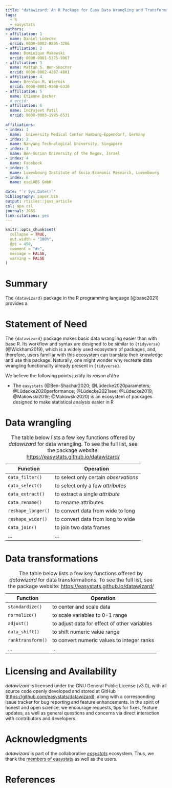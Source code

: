 ```yaml
---
title: "datawizard: An R Package for Easy Data Wrangling and Transformations"
tags:
  - R
  - easystats
authors:
- affiliation: 1
  name: Daniel Lüdecke
  orcid: 0000-0002-8895-3206
- affiliation: 2
  name: Dominique Makowski
  orcid: 0000-0001-5375-9967
- affiliation: 3
  name: Mattan S. Ben-Shachar
  orcid: 0000-0002-4287-4801
- affiliation: 4
  name: Brenton M. Wiernik
  orcid: 0000-0001-9560-6336
- affiliation: 5
  name: Etienne Bacher
  # orcid: 
- affiliation: 6
  name: Indrajeet Patil
  orcid: 0000-0003-1995-6531
  
affiliations:
- index: 1
  name:  University Medical Center Hamburg-Eppendorf, Germany
- index: 2
  name: Nanyang Technological University, Singapore
- index: 3
  name: Ben-Gurion University of the Negev, Israel
- index: 4
  name: Facebook
- index: 5
  name: Luxembourg Institute of Socio-Economic Research, Luxembourg
- index: 6
  name: esqLABS GmbH
  
date: "`r Sys.Date()`"
bibliography: paper.bib
output: rticles::joss_article
csl: apa.csl
journal: JOSS
link-citations: yes
---
```


```r
knitr::opts_chunk$set(
  collapse = TRUE,
  out.width = "100%",
  dpi = 450,
  comment = "#>",
  message = FALSE,
  warning = FALSE
)
```

# Summary

The `{datawizard}` package in the R programming language [@base2021] provides a

# Statement of Need

The `{datawizard}` package makes basic data wrangling easier than with base R. Its workflow and syntax are designed to be similar to `{tidyverse}` (@Wickham2019), which is a widely used ecosystem of packages, and, therefore, users familiar with this ecosystem can translate their knowledge and use this package. Naturally, one might wonder why recreate data wrangling functionality already present in `{tidyverse}`.

We believe the following points justify its *raison d’être*

- The `easystats` (@Ben-Shachar2020; @Lüdecke2020parameters; @Lüdecke2020performance; @Lüdecke2021see; @Lüdecke2019; @Makowski2019; @Makowski2020) is an ecosystem of packages designed to make statistical analysis easier in R

# Data wrangling

Function           | Operation                             |
------------------ | --------------------------------------|
`data_filter()`    | to select only certain *observations* |
`data_select()`    | to select only a few *attributes*     |
`data_extract()`   | to extract a single *attribute*       |
`data_rename()`    | to rename attributes                  |
`reshape_longer()` | to convert data from wide to long     |
`reshape_wider()`  | to convert data from long to wide     |
`data_join()`      | to join two data frames               |
    ...            |        ...                            |

Table: The table below lists a few key functions offered by *datawizard* for data wrangling. To see the full list, see the package website: <https://easystats.github.io/datawizard/>

# Data transformations

Function           | Operation                                     |
------------------ | ----------------------------------------------|
`standardize()`    | to center and scale data                      |
`normalize()`      | to scale variables to 0-1 range               |
`adjust()`         | to adjust data for effect of other variables  |
`data_shift()`     | to shift numeric value range                  |
`ranktransform()`  | to convert numeric values to integer ranks    |
    ...            |        ...                                    |

Table: The table below lists a few key functions offered by *datawizard* for data transformations. To see the full list, see the package website: <https://easystats.github.io/datawizard/>

# Licensing and Availability

*datawizard* is licensed under the GNU General Public License (v3.0), with all source code openly developed and stored at GitHub (<https://github.com/easystats/datawizard>), along with a corresponding issue tracker for bug reporting and feature enhancements. In the spirit of honest and open science, we encourage requests, tips for fixes, feature updates, as well as general questions and concerns via direct interaction with contributors and developers.

# Acknowledgments

*datawizard* is part of the collaborative [*easystats*](https://github.com/easystats/easystats) ecosystem. Thus, we thank the [members of easystats](https://github.com/orgs/easystats/people) as well as the users.

# References
